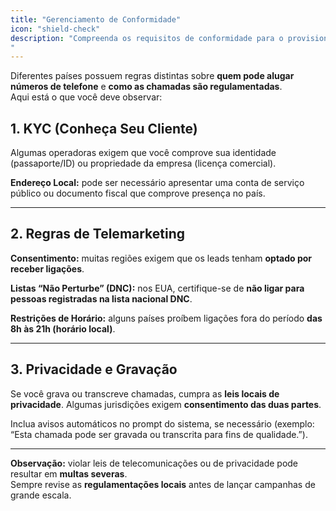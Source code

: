 ```yaml
---
title: "Gerenciamento de Conformidade"
icon: "shield-check"
description: "Compreenda os requisitos de conformidade para o provisionamento de números de telefone e as regulamentações de chamadas em diferentes países.
"
---
```


Diferentes países possuem regras distintas sobre **quem pode alugar números de telefone** e **como as chamadas são regulamentadas**.\
Aqui está o que você deve observar:

## 1. KYC (Conheça Seu Cliente)

Algumas operadoras exigem que você comprove sua identidade (passaporte/ID) ou propriedade da empresa (licença comercial).

**Endereço Local:** pode ser necessário apresentar uma conta de serviço público ou documento fiscal que comprove presença no país.

---

## 2. Regras de Telemarketing

**Consentimento:** muitas regiões exigem que os leads tenham **optado por receber ligações**.

**Listas “Não Perturbe” (DNC):** nos EUA, certifique-se de **não ligar para pessoas registradas na lista nacional DNC**.

**Restrições de Horário:** alguns países proíbem ligações fora do período **das 8h às 21h (horário local)**.

---

## 3. Privacidade e Gravação

Se você grava ou transcreve chamadas, cumpra as **leis locais de privacidade**. Algumas jurisdições exigem **consentimento das duas partes**.

Inclua avisos automáticos no prompt do sistema, se necessário (exemplo:\
“Esta chamada pode ser gravada ou transcrita para fins de qualidade.”).

---

**Observação:** violar leis de telecomunicações ou de privacidade pode resultar em **multas severas**.\
Sempre revise as **regulamentações locais** antes de lançar campanhas de grande escala.